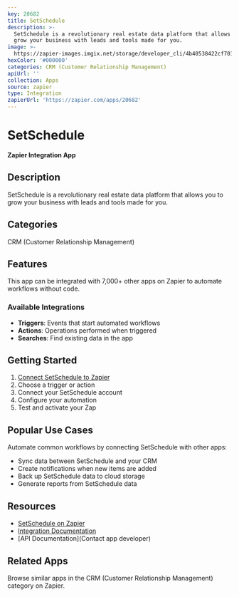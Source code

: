 ```yaml
---
key: 20682
title: SetSchedule
description: >-
  SetSchedule is a revolutionary real estate data platform that allows you to
  grow your business with leads and tools made for you.
image: >-
  https://zapier-images.imgix.net/storage/developer_cli/4b40538422cf70195b57d8a842a68073.png?auto=format%2Ccompress&ixlib=python-3.0.0&q=50
hexColor: '#000000'
categories: CRM (Customer Relationship Management)
apiUrl: ''
collection: Apps
source: zapier
type: Integration
zapierUrl: 'https://zapier.com/apps/20682'
---
```

# SetSchedule

**Zapier Integration App**

## Description

SetSchedule is a revolutionary real estate data platform that allows you to grow your business with leads and tools made for you.

## Categories

CRM (Customer Relationship Management)

## Features

This app can be integrated with 7,000+ other apps on Zapier to automate workflows without code.

### Available Integrations

- **Triggers**: Events that start automated workflows
- **Actions**: Operations performed when triggered
- **Searches**: Find existing data in the app

## Getting Started

1. [Connect SetSchedule to Zapier](https://zapier.com/apps/20682)
2. Choose a trigger or action
3. Connect your SetSchedule account
4. Configure your automation
5. Test and activate your Zap

## Popular Use Cases

Automate common workflows by connecting SetSchedule with other apps:

- Sync data between SetSchedule and your CRM
- Create notifications when new items are added
- Back up SetSchedule data to cloud storage
- Generate reports from SetSchedule data

## Resources

- [SetSchedule on Zapier](https://zapier.com/apps/20682)
- [Integration Documentation](https://zapier.com/apps/20682/integrations)
- [API Documentation](Contact app developer)

## Related Apps

Browse similar apps in the CRM (Customer Relationship Management) category on Zapier.
